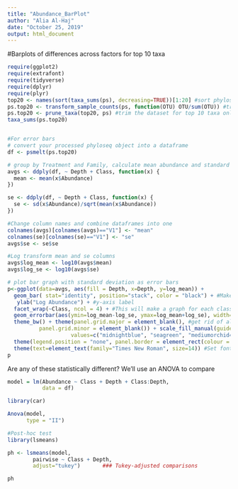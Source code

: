```yaml
---
title: "Abundance_BarPlot"
author: "Alia Al-Haj"
date: "October 25, 2019"
output: html_document
---
```


#Barplots of differences across factors for top 10 taxa

```r
require(ggplot2)
require(extrafont)
require(tidyverse)
require(dplyr)
require(plyr)
top20 <- names(sort(taxa_sums(ps), decreasing=TRUE))[1:20] #sort phyloseq object by top 10 abundance taxa
ps.top20 <- transform_sample_counts(ps, function(OTU) OTU/sum(OTU)) #transform the sample counts to normalize across OTUs
ps.top20 <- prune_taxa(top20, ps) #trim the dataset for top 10 taxa only
taxa_sums(ps.top20)


#For error bars
# convert your processed phyloseq object into a dataframe
df <- psmelt(ps.top20)

# group by Treatment and Family, calculate mean abundance and standard error
avgs <- ddply(df, ~ Depth + Class, function(x) {
  mean <- mean(x$Abundance)
})

se <- ddply(df, ~ Depth + Class, function(x) {
  se <- sd(x$Abundance)/sqrt(mean(x$Abundance))
})

#Change column names and combine dataframes into one
colnames(avgs)[colnames(avgs)=="V1"] <- "mean"
colnames(se)[colnames(se)=="V1"] <- "se"
avgs$se <- se$se

#Log transform mean and se columns
avgs$log_mean <- log10(avgs$mean)
avgs$log_se <- log10(avgs$se)

# plot bar graph with standard deviation as error bars
p<-ggplot(data=avgs, aes(fill = Depth, x=Depth, y=log_mean)) +
  geom_bar( stat="identity", position="stack", color = "black") + #Makes it into a barplot
   ylab("Log Abundance") + #y-axis label
  facet_wrap(~Class, ncol = 4) + #This will make a graph for each class in our dataframe
  geom_errorbar(aes(ymin=log_mean-log_se, ymax=log_mean+log_se), width=.2, position=position_dodge(.9)) + # add error bars
  theme_bw() + theme(panel.grid.major = element_blank(), #get rid of all of the unnecessary color, grid lines, etc.
          panel.grid.minor = element_blank()) + scale_fill_manual(guide = "legend", name = "", labels = c("DCM", "MES", "MIX", "SURF"), 
                    values=c("midnightblue", "seagreen", "mediumorchid4", "darkgoldenrod4")) + #choose fill colors
  theme(legend.position = "none", panel.border = element_rect(colour = "black", fill=NA, size=1), aspect.ratio=1) + #remove legend
  theme(text=element_text(family="Times New Roman", size=14)) #Set font type and size. You will need to import font types to use common fonts.
p
```

Are any of these statistically different? We'll use an ANOVA to compare
```r
model = lm(Abundance ~ Class + Depth + Class:Depth,
           data = df)

library(car)

Anova(model,
      type = "II")

#Post-hoc test
library(lsmeans)

ph <- lsmeans(model,
        pairwise ~ Class + Depth,
        adjust="tukey")       ### Tukey-adjusted comparisons

ph
```
